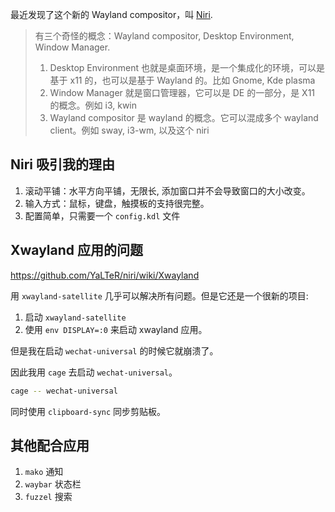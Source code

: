 最近发现了这个新的 Wayland compositor，叫 [Niri](https://github.com/YaLTeR/niri).

> 有三个奇怪的概念：Wayland compositor, Desktop Environment, Window Manager.
> 1. Desktop Environment 也就是桌面环境，是一个集成化的环境，可以是基于 x11 的，也可以是基于 Wayland 的。比如 Gnome, Kde plasma
> 2. Window Manager 就是窗口管理器，它可以是 DE 的一部分，是 X11 的概念。例如 i3, kwin
> 3. Wayland compositor 是 wayland 的概念。它可以混成多个 wayland client。例如 sway, i3-wm, 以及这个 niri

## Niri 吸引我的理由

1. 滚动平铺：水平方向平铺，无限长, 添加窗口并不会导致窗口的大小改变。
2. 输入方式：鼠标，键盘，触摸板的支持很完整。
3. 配置简单，只需要一个 `config.kdl` 文件


## Xwayland 应用的问题

https://github.com/YaLTeR/niri/wiki/Xwayland

用 `xwayland-satellite` 几乎可以解决所有问题。但是它还是一个很新的项目:
1. 启动 `xwayland-satellite`
2. 使用 `env DISPLAY=:0` 来启动 xwayland 应用。

但是我在启动 `wechat-universal` 的时候它就崩溃了。

因此我用 `cage` 去启动 `wechat-universal`。

```bash
cage -- wechat-universal
```

同时使用 `clipboard-sync` 同步剪贴板。

## 其他配合应用

1. `mako` 通知
2. `waybar` 状态栏
3. `fuzzel` 搜索
